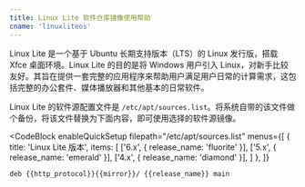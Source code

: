 ```yaml
---
title: Linux Lite 软件仓库镜像使用帮助
cname: 'linuxliteos'
---
```


Linux Lite 是一个基于 Ubuntu 长期支持版本（LTS）的 Linux 发行版，搭载 Xfce 桌面环境。Linux Lite 的目的是将 Windows 用户引入 Linux，对新手比较友好。其旨在提供一套完整的应用程序来帮助用户满足用户日常的计算需求，这包括完整的办公套件、媒体播放器和其他基本的日常软件。

Linux Lite 的软件源配置文件是 `/etc/apt/sources.list`。将系统自带的该文件做个备份，将该文件替换为下面内容，即可使用选择的软件源镜像。

<CodeBlock
  enableQuickSetup
  filepath="/etc/apt/sources.list"
  menus={[
    {
      title: 'Linux Lite 版本',
      items: [
        ['6.x', { release_name: 'fluorite' }],
        ['5.x', { release_name: 'emerald' }],
        ['4.x', { release_name: 'diamond' }],
      ]
    },
  ]}
>

```properties
deb {{http_protocol}}{{mirror}}/ {{release_name}} main
```

</CodeBlock>
